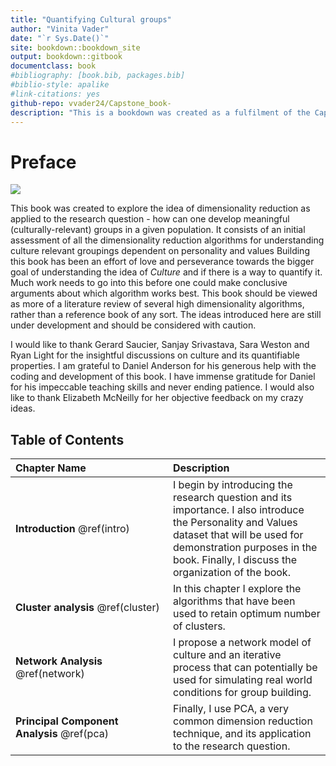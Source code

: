 ```yaml
--- 
title: "Quantifying Cultural groups"
author: "Vinita Vader"
date: "`r Sys.Date()`"
site: bookdown::bookdown_site
output: bookdown::gitbook
documentclass: book
#bibliography: [book.bib, packages.bib]
#biblio-style: apalike
#link-citations: yes
github-repo: vvader24/Capstone_book-
description: "This is a bookdown was created as a fulfilment of the Capstone Project for the Data Science Specialization in the Education and Leadership Department at the University of Oregon."
---
```


# Preface {-}

![](https://s3.amazonaws.com/marstranslation.aws.bucket/default/0012/10/980ad06867c218c3df92e4d4cc30767105a26b4d.jpeg)

This book was created to explore the idea of dimensionality reduction as applied to the research question - how can one develop meaningful (culturally-relevant) groups in a given population. It consists of an initial assessment of all the dimensionality reduction algorithms for understanding culture relevant groupings dependent on personality and values
\n
Building this book has been an effort of love and perseverance towards the bigger goal of understanding the idea of _Culture_ and if there is a way to quantify it. Much work needs to go into this before one could make conclusive arguments about which algorithm works  best. This book should be viewed as more of a literature review of several high dimensionality algorithms, rather than a reference book of any sort. The ideas introduced here are still under development and should be considered with caution.  

\n
I would like to thank Gerard Saucier, Sanjay Srivastava, Sara Weston and Ryan Light for the insightful discussions on culture and its quantifiable properties. I am grateful to Daniel Anderson for his generous help with the coding and development of this book. I have immense gratitude for Daniel for his impeccable teaching skills and never ending patience. I would also like to thank Elizabeth McNeilly for her objective feedback on my crazy ideas. 


## Table of Contents {-}

| Chapter Name| Description |
|:---|:---|
| **Introduction ** \@ref(intro) | I begin by introducing the research question and its importance. I also introduce the Personality and Values dataset that will be used for demonstration purposes in the book. Finally, I discuss the organization of the book.  |
| **Cluster analysis** \@ref(cluster) | In this chapter I explore the algorithms that have been used to retain optimum number of clusters. |
| **Network Analysis** \@ref(network) | I propose a network model of culture and an iterative process that can potentially be used for simulating real world conditions for group building.|
| **Principal Component Analysis** \@ref(pca)  | Finally, I use PCA, a very common dimension reduction technique, and its application to the research question.|

